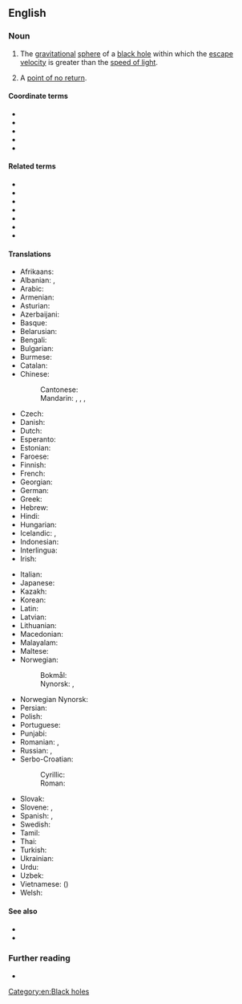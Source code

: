 ==English==
{{wikipedia}}

===Noun===
{{en-noun}}

# {{lb|en|astrophysics}} The [[gravitational]] [[sphere]] of a [[black hole]] within which the [[escape velocity]] is greater than the [[speed of light]].
# {{lb|en|by extension}} A [[point of no return]].

====Coordinate terms====
{{sense|astrophysics}}
{{top3}}
* {{l|en|singularity}}
* {{l|en|ergosphere}}
* {{l|en|photon sphere}}
* {{l|en|Schwarzschild radius}}
* {{l|en|frame dragging}}
{{bottom}}

====Related terms====
{{top3}}
* {{l|en|absolute horizon}}
* {{l|en|apparent horizon}}
* {{l|en|Cauchy horizon}}
* {{l|en|dynamical horizon}}
* {{l|en|isolated horizon}}
* {{l|en|Killing horizon}}
* {{l|en|particle horizon}}
{{bottom}}

====Translations====
{{trans-top|gravitational sphere within which light cannot escape}}
* Afrikaans: {{t|af|waarnemingshorison}}
* Albanian: {{t|sq|horizont i ngjarjes|m}}, {{t|sq|horizont i ngjarjeve|m}}
* Arabic: {{t|ar|أُفُق اَلْحَدَث|m}}
* Armenian: {{t|hy|իրադարձությունների հորիզոն}}
* Asturian: {{t|ast|horizonte de sucesos|m}}
* Azerbaijani: {{t|az|hadisə üfüqü}}
* Basque: {{t|eu|gertaeren muga}}
* Belarusian: {{t|be|гарызонт падзей|m}}
* Bengali: {{t|bn|ঘটনা দিগন্ত}}
* Bulgarian: {{t|bg|хоризонт на събитията|m}}
* Burmese: {{t|my|ဖြစ်ရပ် မိုးကုတ်စက်ဝိုင်း}}
* Catalan: {{t|ca|horitzó d'esdeveniments|m}}
* Chinese:
*: Cantonese: {{t|yue|事界|tr=si6 gaai3|sc=Hani}}
*: Mandarin: {{t|cmn|事件視界|sc=Hani}}, {{t|cmn|事件视界|tr=shìjiàn shìjiè|sc=Hani}}, {{t|cmn|事件穹界|tr=shìjiàn qióngjiè|sc=Hani}}, {{t+|cmn|事界|tr=shìjiè|sc=Hani}}
* Czech: {{t|cs|horizont událostí|m}}
* Danish: {{t|da|begivenhedshorisont|c}}
* Dutch: {{t|nl|waarnemingshorizon}}
* Esperanto: {{t|eo|eventa horizonto}}
* Estonian: {{t|et|sündmuste horisont}}
* Faroese: {{t|fo|hendingartrom|f}}
* Finnish: {{t+|fi|tapahtumahorisontti}}
* French: {{t+|fr|horizon des événements|m}}
* Georgian: {{t|ka|მოვლენათა ჰორიზონტი}}
* German: {{t+|de|Ereignishorizont|m}}
* Greek: {{t|el|[[ορίζοντας]] [[γεγονότων]]|m}}
* Hebrew: {{t|he|אופק אירועים}}
* Hindi: {{t|hi|घटना क्षितिज}}
* Hungarian: {{t|hu|eseményhorizont}}
* Icelandic: {{t|is|sjónhvörf|n-p}}, {{t|is|skynmörk|n-p}}
* Indonesian: {{t|id|horizon peristiwa}}
* Interlingua: {{t|ia|horizonte de eventos}}
* Irish: {{t|ga|léaslíne theagmhais|f}}
{{trans-mid}}
* Italian: {{t|it|orizzonte degli eventi|m}}
* Japanese: {{t+|ja|事象の地平面|tr=じしょうのちへいめん, jishō no chiheimen|sc=Jpan}}
* Kazakh: {{t|kk|оқиға көкжиегі }}
* Korean: {{t|ko|사상(事象)의 지평선(地平線)}}
* Latin: {{t|la|horizon eventuum|m}}
* Latvian: {{t|lv|notikumu horizonts|m}}
* Lithuanian: {{t|lt|įvykių horizontas|m}}
* Macedonian: {{t|mk|хоризонт на настани}}
* Malayalam: {{t|ml|സംഭവചക്രവാളം|sc=Mlym}}
* Maltese: {{t|mt|orizzont avveniment|m}}
* Norwegian:
*: Bokmål: {{t|nb|hendelseshorisont|m}}
*: Nynorsk: {{t|nn|hendingshorisont|m}}, {{l|nn|hendingsrand}}
* Norwegian Nynorsk: {{t|nn|hendelseshorisont}}
* Persian: {{t+|fa|افق رویداد|tr=ofoq-e ruydâd}}
* Polish: {{t+|pl|horyzont zdarzeń|m}}
* Portuguese: {{t|pt|horizonte de eventos|m}}
* Punjabi: {{t|pa|ਇਵੈਂਟ ਹੌਰਿਜ਼ਨ}}
* Romanian: {{t|ro|orizontul evenimentelor}}, {{t|ro|orizont de evenimente}}
* Russian: {{t|ru|горизо́нт собы́тий|m}}, {{t|ru|сфе́ра Шва́рцшильда|f}}
* Serbo-Croatian:
*: Cyrillic: {{t|sh|хоризонт догађаја|sc=Cyrl}}
*: Roman: {{t|sh|horizont događaja}}
* Slovak: {{t|sk|horizont udalostí}}
* Slovene: {{t|sl|horizont dogodkov|m}}, {{t|sl|dogódkovno obzórje|n}}
* Spanish: {{t|es|horizonte de sucesos|m}}, {{t|es|horizonte de eventos|m}}
* Swedish: {{t+|sv|händelsehorisont|c}}
* Tamil: {{t|ta|நிகழ்வெல்லை}}
* Thai: {{t|th|ขอบฟ้าเหตุการณ์|tr=kòp-fáa-hàyt-gaan}}
* Turkish: {{t+|tr|olay ufku}}
* Ukrainian: {{t+|uk|горизонт подій}}
* Urdu: {{t|ur|افق وقیعہ}}
* Uzbek: {{t|uz|voqealar gorizonti}}
* Vietnamese: {{t|vi|chân trời sự kiện}} ({{t|vi|[[蹎]][[𡗶]][[事件]]}})
* Welsh: {{t|cy|gorwel digwyddiad|m}}
{{trans-bottom}}

====See also====
* {{l|en|general relativity}}
* {{l|en|special relativity}}

===Further reading===
* {{pedia}}
[[Category:en:Black holes]]
